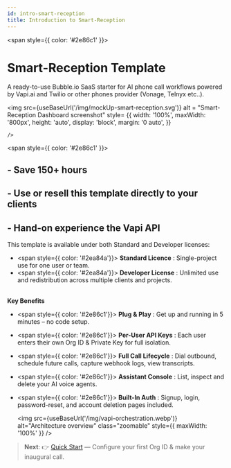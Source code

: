 ```yaml
---
id: intro-smart-reception
title: Introduction to Smart-Reception
---
```



<span style={{ color: '#2e86c1' }}>
# Smart-Reception Template
</span>

A ready-to-use Bubble.io SaaS starter for AI phone call workflows powered by Vapi.ai and Twilio or other phones provider (Vonage, Telnyx etc..). 

  <img src={useBaseUrl('/img/mockUp-smart-reception.svg')}
  alt = "Smart-Reception Dashboard screenshot"
  style= {{
      width: '100%',
      maxWidth: '800px',
      height: 'auto',
      display: 'block',
      margin: '0 auto',
    }}
    
    />

<span style={{ color: '#2e86c1' }}>
## - Save 150+ hours
## - Use or resell this template directly to your clients
## - Hand-on experience the Vapi API
</span>

This template is available under both Standard and Developer licenses:
- <span style={{ color: '#2ea84a'}}> **Standard Licence**</span> : Single-project use for one user or team.
- <span style={{ color: '#2ea84a'}}> **Developer License**</span> : Unlimited use and redistribution across multiple clients and projects.
<br/><br/>

**Key Benefits**
- <span style={{ color: '#2e86c1'}}> **Plug & Play**</span> : Get up and running in 5 minutes – no code setup.  

- <span style={{ color: '#2e86c1'}}> **Per-User API Keys**</span> : Each user enters their own Org ID & Private Key for full isolation.  

- <span style={{ color: '#2e86c1'}}> **Full Call Lifecycle**</span> : Dial outbound, schedule future calls, capture webhook logs, view transcripts.  

- <span style={{ color: '#2e86c1'}}> **Assistant Console**</span> : List, inspect and delete your AI voice agents.  
- <span style={{ color: '#2e86c1'}}> **Built-In Auth**</span> : Signup, login, password-reset, and account deletion pages included.  



  <img
    src={useBaseUrl('/img/vapi-orchestration.webp')}
    alt="Architecture overview"
    class="zoomable"
    style={{ maxWidth: '100%' }}
  />





> **Next**: 👉 [Quick Start](./quick-start) — Configure your first Org ID & make your inaugural call.